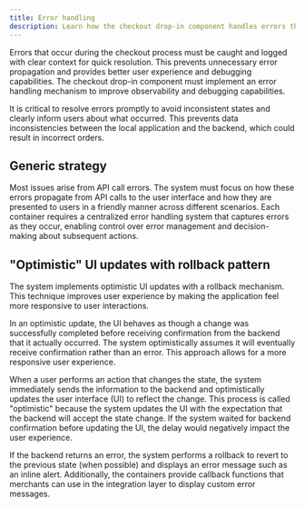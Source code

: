 ```yaml
---
title: Error handling
description: Learn how the checkout drop-in component handles errors that occur during the checkout process.
---
```


Errors that occur during the checkout process must be caught and logged with clear context for quick resolution. This prevents unnecessary error propagation and provides better user experience and debugging capabilities. The checkout drop-in component must implement an error handling mechanism to improve observability and debugging capabilities.

It is critical to resolve errors promptly to avoid inconsistent states and clearly inform users about what occurred. This prevents data inconsistencies between the local application and the backend, which could result in incorrect orders.

## Generic strategy

Most issues arise from API call errors. The system must focus on how these errors propagate from API calls to the user interface and how they are presented to users in a friendly manner across different scenarios. Each container requires a centralized error handling system that captures errors as they occur, enabling control over error management and decision-making about subsequent actions.

## "Optimistic" UI updates with rollback pattern

The system implements optimistic UI updates with a rollback mechanism. This technique improves user experience by making the application feel more responsive to user interactions.

In an optimistic update, the UI behaves as though a change was successfully completed before receiving confirmation from the backend that it actually occurred. The system optimistically assumes it will eventually receive confirmation rather than an error. This approach allows for a more responsive user experience.

When a user performs an action that changes the state, the system immediately sends the information to the backend and optimistically updates the user interface (UI) to reflect the change. This process is called "optimistic" because the system updates the UI with the expectation that the backend will accept the state change. If the system waited for backend confirmation before updating the UI, the delay would negatively impact the user experience.

If the backend returns an error, the system performs a rollback to revert to the previous state (when possible) and displays an error message such as an inline alert. Additionally, the containers provide callback functions that merchants can use in the integration layer to display custom error messages.
